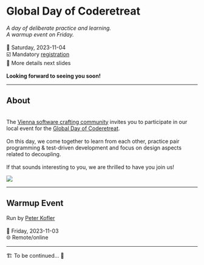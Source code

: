 # Global Day of Coderetreat

*A day of deliberate practice and learning.*
<br/>
*A warmup event on Friday.*
<br/>
<br/>
📆 Saturday, 2023-11-04
<br/>
☑️ Mandatory [registration](https://www.eventbrite.com/e/global-day-of-coderetreat-vienna-2023-tickets-719761033627)
<br/>
🧩 More details next slides
<br/>
<br/>
**Looking forward to seeing you soon!**

---

## About
<br/>
The [Vienna software crafting community](https://swkwien.github.io/) invites you to participate
in our local event for the [Global Day of Coderetreat](https://www.coderetreat.org/).
<br/>
<br/>
On this day, we come together to learn from each other, practice pair programming &
test-driven development and focus on design aspects related to decoupling.
<br/>
<br/>
If that sounds interesting to you, we are thrilled to have you join us!

[![](https://www.softwerkskammer.org/img/SoftwerkskammerWappenLinks.png){fig-align="center"}](https://www.softwerkskammer.org/)

---

## Warmup Event

Run by [Peter Kofler](http://blog.code-cop.org/)
<br/>
<br/>
📆 Friday, 2023-11-03
<br/>
🌐 Remote/online

---

🏗️ To be continued... 🚧
